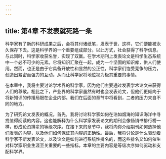```yaml
---
---
---
```

title: 第4章 不发表就死路一条
---




科学家有了新的科研成果之后，会将其付诸纸笔，发表于世，这样，它们便能被永久保存下去。这是科学界的一个重要组成部分。以此方式，社会获得了科学信息。与此同时，科学家收获名誉，实现了双赢。在学术期刊上发表论文是科学生态系统中一个必不可少的元素。它将知识汇聚在一起，成为一个坚固的知识库，供人们使用。然而，也正是由于它具备开放性和显然的公正性，科学家们饱受竞争的压力，创造出紧密而强力的互动，从而让科学家将地位视为极其重要的事情。

在本章中，我将主要讨论学术界的科学家，因为他们主要通过发表学术论文来获得人们的尊敬。相比之下，产业界的科学家虽然有时也会发表论文，但他们更倾向于将新知识的传播局限在企业内部。我们在后面的章节中将看到，二者的压力来自不同的地方。

为了研究论文发表的概况，首先，我将讨论科学家如何在浩如烟海的知识海洋中寻找值得阅读的内容。这也能解释为什么科学家发表论文的期刊会像畅销书排行榜一样，形成论资排辈的等级次序。在接下来的章节中，我将向你介绍期刊如何选择他们发表的内容，以及他们如何保证其内容的正确性。最后，我将讨论是什么驱动着科学家不断发表论文，以及论文是如何进行系统性排名的，而这些排名又如何催生对科学家职业生涯至关重要的一些指标。本章的主要内容是等级次序如何驱动和支配科学界。